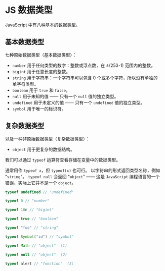 # JS 数据类型

JavaScript 中有八种基本的数据类型。

## 基本数据类型

七种原始数据类型（基本数据类型）：

- `number` 用于任何类型的数字：整数或浮点数，在 ±(253-1) 范围内的整数。
- `bigint` 用于任意长度的整数。
- `string` 用于字符串：一个字符串可以包含 0 个或多个字符，所以没有单独的单字符类型。
- `boolean` 用于 `true` 和 `false`。
- `null` 用于未知的值 —— 只有一个 `null` 值的独立类型。
- `undefined` 用于未定义的值 —— 只有一个 `undefined` 值的独立类型。
- `symbol` 用于唯一的标识符。

## 复杂数据类型

以及一种非原始数据类型（复杂数据类型）：

- `object` 用于更复杂的数据结构。

我们可以通过 `typeof` 运算符查看存储在变量中的数据类型。

通常用作 `typeof x`，但 `typeof(x)` 也可行。
以字符串的形式返回类型名称，例如 "`string`"。
`typeof null` 会返回 "`object`" —— 这是 `JavaScript` 编程语言的一个错误，实际上它并不是一个 `object`。

```javascript
typeof undefined // "undefined"

typeof 0 // "number"

typeof 10n // "bigint"

typeof true // "boolean"

typeof "foo" // "string"

typeof Symbol("id") // "symbol"

typeof Math // "object"  (1)

typeof null // "object"  (2)

typeof alert // "function"  (3)
```
